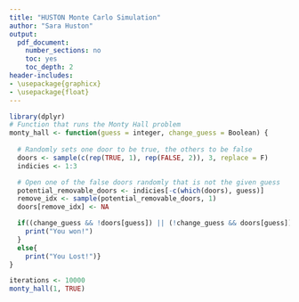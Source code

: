 ```yaml
---
title: "HUSTON Monte Carlo Simulation"
author: "Sara Huston"
output:
  pdf_document:
    number_sections: no
    toc: yes
    toc_depth: 2
header-includes: 
- \usepackage{graphicx}
- \usepackage{float}
---
```


```r
library(dplyr)
# Function that runs the Monty Hall problem
monty_hall <- function(guess = integer, change_guess = Boolean) {
  
  # Randomly sets one door to be true, the others to be false
  doors <- sample(c(rep(TRUE, 1), rep(FALSE, 2)), 3, replace = F)
  indicies <- 1:3

  # Open one of the false doors randomly that is not the given guess
  potential_removable_doors <- indicies[-c(which(doors), guess)]
  remove_idx <- sample(potential_removable_doors, 1)
  doors[remove_idx] <- NA

  if((change_guess && !doors[guess]) || (!change_guess && doors[guess])){
    print("You won!")
  }
  else{
    print("You Lost!")}
}

iterations <- 10000
monty_hall(1, TRUE)

```

